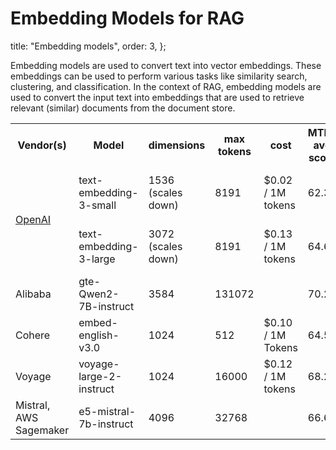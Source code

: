 # Embedding Models for RAG

  title: "Embedding models",
  order: 3,
};

Embedding models are used to convert text into vector embeddings.
These embeddings can be used to perform various tasks like similarity search, clustering, and classification.
In the context of RAG, embedding models are used to convert the input text into embeddings that are used to retrieve relevant (similar)
documents from the document store.

<table>
  <tr>
    <th>Vendor(s)</th>
    <th>Model</th>
    <th>dimensions</th>
    <th>max tokens</th>
    <th>cost</th>
    <th>MTEB avg score</th>
    <th>similarity metric</th>
  </tr>
  <tr>
    <td rowspan="2">
      <a href="./embedding_models/open_ai">OpenAI</a>
    </td>
    <td>text-embedding-3-small</td>
    <td>1536 (scales down)</td>
    <td>8191</td>
    <td>$0.02 / 1M tokens</td>
    <td>62.3</td>
    <td>cosine, dot product, L2</td>
  </tr>
  <tr>
    <td>text-embedding-3-large</td>
    <td>3072 (scales down)</td>
    <td>8191</td>
    <td>$0.13 / 1M tokens</td>
    <td>64.6</td>
    <td>cosine, dot product, L2</td>
  </tr>
  <tr>
    <td>Alibaba</td>
    <td>gte-Qwen2-7B-instruct</td>
    <td>3584</td>
    <td>131072</td>
    <td></td>
    <td>70.24</td>
    <td></td>
  </tr>
  <tr>
    <td>Cohere</td>
    <td>embed-english-v3.0</td>
    <td>1024</td>
    <td>512</td>
    <td>$0.10 / 1M Tokens</td>
    <td>64.5</td>
    <td>cosine</td>
  </tr>
  <tr>
    <td>Voyage</td>
    <td>voyage-large-2-instruct</td>
    <td>1024</td>
    <td>16000</td>
    <td>$0.12 / 1M tokens</td>
    <td>68.28</td>
    <td>cosine, L2</td>
  </tr>
  <tr>
    <td>Mistral, AWS Sagemaker</td>
    <td>e5-mistral-7b-instruct</td>
    <td>4096</td>
    <td>32768</td>
    <td></td>
    <td>66.63</td>
    <td></td>
  </tr>
</table>
